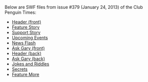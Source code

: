 Below are SWF files from issue #379 (January 24, 2013) of the Club Penguin Times:

*[[Media:News379HeaderFront.swf|Header (front)]]
*[[Media:News379FeatureStory.swf|Feature Story]]
*[[Media:News379SupportStory.swf|Support Story]]
*[[Media:News379UpcomingEvents.swf|Upcoming Events]]
*[[Media:News379NewsFlash.swf|News Flash]]
*[[Media:News379AskAuntArcticFront.swf|Ask Gary (front)]]
*[[Media:News379HeaderBack.swf|Header (back)]]
*[[Media:News379AskAuntArcticBack.swf|Ask Gary (back)]]
*[[Media:News379JokesAndRiddles.swf|Jokes and Riddles]]
*[[Media:News379Secrets.swf|Secrets]]
*[[Media:News379FeatureMore.swf|Feature More]]